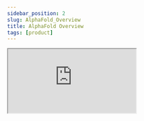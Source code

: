 ```yaml
---
sidebar_position: 2
slug: AlphaFold_Overview
title: AlphaFold Overview
tags: [product]
---
```


<iframe
  src="https://drive.google.com/file/d/1CgdESv_L3ec8foXOtAe2X91KbI9J6PgB/preview"
  width={640}
  height={480}
  allow="autoplay"
/>
